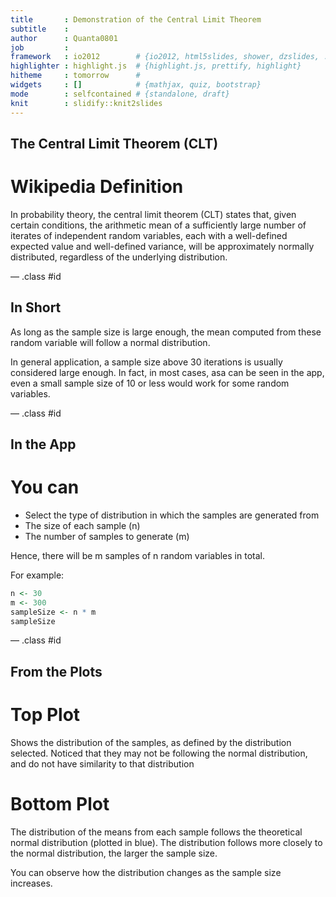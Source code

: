 ```yaml
---
title       : Demonstration of the Central Limit Theorem
subtitle    : 
author      : Quanta0801
job         : 
framework   : io2012        # {io2012, html5slides, shower, dzslides, ...}
highlighter : highlight.js  # {highlight.js, prettify, highlight}
hitheme     : tomorrow      # 
widgets     : []            # {mathjax, quiz, bootstrap}
mode        : selfcontained # {standalone, draft}
knit        : slidify::knit2slides
---
```


## The Central Limit Theorem (CLT)

# Wikipedia Definition

In probability theory, the central limit theorem (CLT) states that, given certain conditions, the arithmetic mean of a sufficiently large number of iterates of independent random variables, each with a well-defined expected value and well-defined variance, will be approximately normally distributed, regardless of the underlying distribution.

--- .class #id 

## In Short

As long as the sample size is large enough, the mean computed from these random variable will follow a normal distribution.

In general application, a sample size above 30 iterations is usually considered large enough. In fact, in most cases, asa can be seen in the app, even a small sample size of 10 or less would work for some random variables.

--- .class #id 

## In the App

# You can

- Select the type of distribution in which the samples are generated from
- The size of each sample (n)
- The number of samples to generate (m)

Hence, there will be m samples of n random variables in total.

For example:
```r
n <- 30
m <- 300
sampleSize <- n * m
sampleSize
```

--- .class #id 

## From the Plots

# Top Plot

Shows the distribution of the samples, as defined by the distribution selected. Noticed that they may not be following the normal distribution, and do not have similarity to that distribution

# Bottom Plot

The distribution of the means from each sample follows the theoretical normal distribution (plotted in blue). The distribution follows more closely to the normal distribution, the larger the sample size.

You can observe how the distribution changes as the sample size increases.
